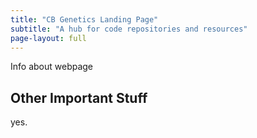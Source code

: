 ```yaml
---
title: "CB Genetics Landing Page"
subtitle: "A hub for code repositories and resources"
page-layout: full
---
```


Info about webpage

## Other Important Stuff

yes.